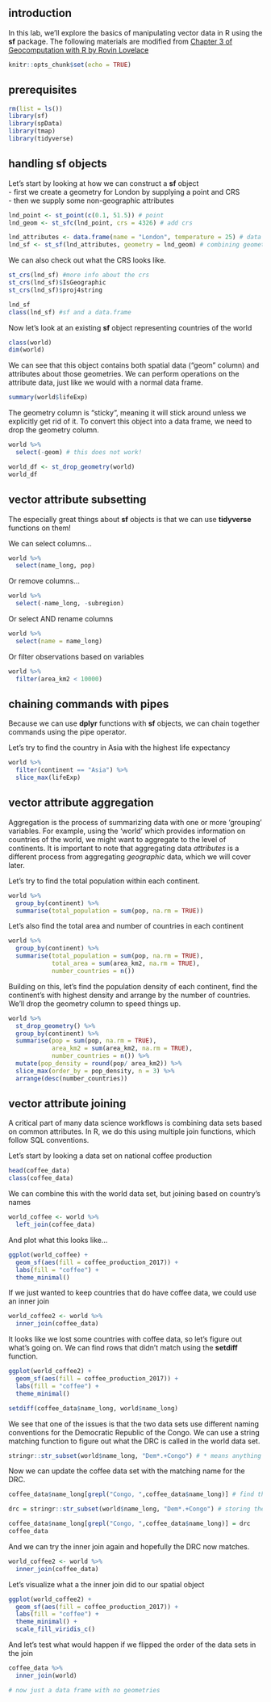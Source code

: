 ## introduction
In this lab, we'll explore the basics of manipulating vector data in R using the **sf** package.
The following materials are modified from [Chapter 3 of Geocomputation with R by Rovin Lovelace](https://geocompr.robinlovelace.net/attr.html)
```r
knitr::opts_chunk$set(echo = TRUE)
```

## prerequisites

```r
rm(list = ls())
library(sf)
library(spData)
library(tmap)
library(tidyverse)
```

## handling sf objects

Let's start by looking at how we can construct a **sf** object  
-   first we create a geometry for London by supplying a point and CRS  
-   then we supply some non-geographic attributes

```r
lnd_point <- st_point(c(0.1, 51.5)) # point
lnd_geom <- st_sfc(lnd_point, crs = 4326) # add crs

lnd_attributes <- data.frame(name = "London", temperature = 25) # data frame with info
lnd_sf <- st_sf(lnd_attributes, geometry = lnd_geom) # combining geometry and info
```

We can also check out what the CRS looks like.
```r
st_crs(lnd_sf) #more info about the crs
st_crs(lnd_sf)$IsGeographic
st_crs(lnd_sf)$proj4string

lnd_sf
class(lnd_sf) #sf and a data.frame
```


Now let's look at an existing **sf** object representing countries of the world

```r
class(world)
dim(world)
```

We can see that this object contains both spatial data ("geom" column) and attributes about those geometries. We can perform operations on the attribute data, just like we would with a normal data frame.

```r
summary(world$lifeExp)
```

The geometry column is "sticky", meaning it will stick around unless we explicitly get rid of it. To convert this object into a data frame, we need to drop the geometry column.

```r
world %>%
  select(-geom) # this does not work!

world_df <- st_drop_geometry(world)
world_df
```

## vector attribute subsetting
The especially great things about **sf** objects is that we can use **tidyverse** functions on them!

We can select columns...
```r
world %>%
  select(name_long, pop)
```

Or remove columns...
```r
world %>%
  select(-name_long, -subregion)
```

Or select AND rename columns
```r
world %>%
  select(name = name_long)
```

Or filter observations based on variables
```r
world %>%
  filter(area_km2 < 10000)
```

## chaining commands with pipes
Because we can use **dplyr** functions with **sf** objects, we can chain together commands using the pipe operator.

Let's try to find the country in Asia with the highest life expectancy
```r
world %>%
  filter(continent == "Asia") %>%
  slice_max(lifeExp)
```

## vector attribute aggregation
Aggregation is the process of summarizing data with one or more 'grouping' variables. For example, using the 'world' which provides information on countries of the world, we might want to aggregate to the level of continents. It is important to note that aggregating data *attributes* is a different process from aggregating *geographic* data, which we will cover later.

Let's try to find the total population within each continent.
```r
world %>%
  group_by(continent) %>%
  summarise(total_population = sum(pop, na.rm = TRUE))
```

Let's also find the total area and number of countries in each continent
```r
world %>%
  group_by(continent) %>%
  summarise(total_population = sum(pop, na.rm = TRUE),
            total_area = sum(area_km2, na.rm = TRUE),
            number_countries = n())
```

Building on this, let's find the population density of each continent, find the continent's with highest density and arrange by the number of countries. We'll drop the geometry column to speed things up.
```r
world %>%
  st_drop_geometry() %>%
  group_by(continent) %>%
  summarise(pop = sum(pop, na.rm = TRUE),
            area_km2 = sum(area_km2, na.rm = TRUE),
            number_countries = n()) %>%
  mutate(pop_density = round(pop/ area_km2)) %>%
  slice_max(order_by = pop_density, n = 3) %>%
  arrange(desc(number_countries))
```


## vector attribute joining
A critical part of many data science workflows is combining data sets based on common attributes. In R, we do this using multiple join functions, which follow SQL conventions.  

Let's start by looking a data set on national coffee production
```r
head(coffee_data)
class(coffee_data)
```

We can combine this with the world data set, but joining based on country's names
```r
world_coffee <- world %>%
  left_join(coffee_data)
```

And plot what this looks like...
```r
ggplot(world_coffee) +
  geom_sf(aes(fill = coffee_production_2017)) +
  labs(fill = "coffee") +
  theme_minimal()
```

If we just wanted to keep countries that do have coffee data, we could use an inner join
```r
world_coffee2 <- world %>%
  inner_join(coffee_data)
```

It looks like we lost some countries with coffee data, so let's figure out what's going on. We can find rows that didn't match using the **setdiff** function.

```r
ggplot(world_coffee2) +
  geom_sf(aes(fill = coffee_production_2017)) +
  labs(fill = "coffee") +
  theme_minimal()
```

```r
setdiff(coffee_data$name_long, world$name_long)
```

We see that one of the issues is that the two data sets use different naming conventions for the Democratic Republic of the Congo. We can use a string matching function to figure out what the DRC is called in the world data set.
```r
stringr::str_subset(world$name_long, "Dem*.+Congo") # * means anything after this (Dem), + something about Congo
```

Now we can update the coffee data set with the matching name for the DRC.
```r
coffee_data$name_long[grepl("Congo, ",coffee_data$name_long)] # find the row that matches this condition in this column

drc = stringr::str_subset(world$name_long, "Dem*.+Congo") # storing the name we want it to be called

coffee_data$name_long[grepl("Congo, ",coffee_data$name_long)] = drc
coffee_data
```

And we can try the inner join again and hopefully the DRC now matches.
```r
world_coffee2 <- world %>%
  inner_join(coffee_data)
```

Let's visualize what a the inner join did to our spatial object
```r
ggplot(world_coffee2) +
  geom_sf(aes(fill = coffee_production_2017)) +
  labs(fill = "coffee") +
  theme_minimal() +
  scale_fill_viridis_c()
```

And let's test what would happen if we flipped the order of the data sets in the join
```r
coffee_data %>%
  inner_join(world)

# now just a data frame with no geometries
```

